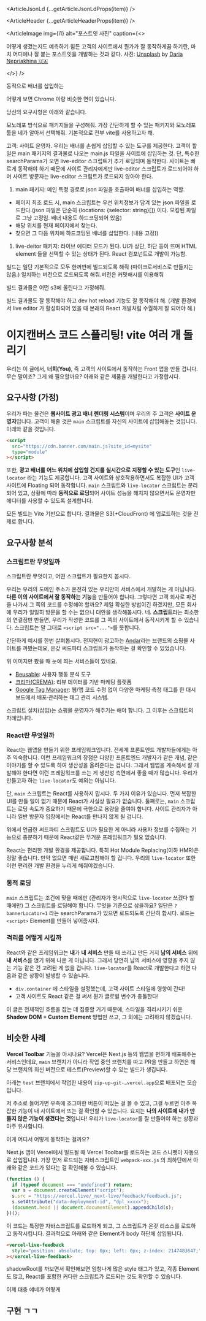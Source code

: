 

<ArticleJsonLd {...getArticleJsonLdProps(item)} />

<ArticleHeader {...getArticleHeaderProps(item)} />

<ArticleImage img={i1} alt="포스트잇 사진" caption={<>

어떻게 생겼는지도 예측하기 힘든 고객의 사이트에서 뭔가가 잘 동작하게끔 하기란, 마치 어디에나 잘 붙는 포스트잇을 개발하는 것과 같다. 사진: <a href="https://unsplash.com/ko/%EC%82%AC%EC%A7%84/%EC%9D%B8%EC%87%84%EB%90%9C-%EC%8A%A4%ED%8B%B0%EC%BB%A4-%EB%A9%94%EB%AA%A8%EA%B0%80-%EB%B3%B4%EB%93%9C%EC%97%90-%EC%A0%91%EC%B0%A9%EB%90%98%EC%96%B4-%EC%9E%88%EC%8A%B5%EB%8B%88%EB%8B%A4-zoCDWPuiRuA?utm_source=unsplash&utm_medium=referral&utm_content=creditCopyText">Unsplash</a> by <a href="https://unsplash.com/ko/@epicantus?utm_source=unsplash&utm_medium=referral&utm_content=creditCopyText">Daria Nepriakhina 🇺🇦</a>

</>} />

동적으로 배너를 삽입하는

어떻게 보면 Chrome 이랑 비슷한 면이 있습니다.

당신의 요구사항은 아래와 같습니다.

모노레포 방식으로 패키지들을 구성해줘. 가장 간단하게 할 수 있는 패키지와 모노레포 툴을 네가 알아서 선택해줘. 기본적으로 전부 vite를 사용하고자 해.

고객: 사이트 운영자. 우리는 배너를 손쉽게 삽입할 수 있는 도구를 제공한다. 고객이 할 일은 main 패키지의 결과물로 나오는 main.js 파일을 사이트에 삽입하는 것. 단, 특수한 searchParams가 오면 live-editor 스크립트가 추가 로딩되며 동작한다. 사이트는 빠르게 동작해야 하기 때문에 사이트 관리자에게만 live-editor 스크립트가 로드되어야 하며 사이트 방문자는 live-editor 스크립트가 로드되지 않아야 한다.

1. main 패키지: 메인 특정 경로로 json 파일을 호출하여 배너를 삽입하는 역할.

- 페이지 최초 로드 시, main 스크립트는 우선 위치정보가 담겨 있는 json 파일을 로드한다.(json 파일은 단순히 \{locations: \{selector: string}[]} 이다. 모킹된 파일로 그냥 고정임. 배너 내용도 하드코딩되어 있음)
- 해당 위치를 현재 페이지에서 찾는다.
- 찾으면 그 다음 위치에 하드코딩된 배너를 삽입한다. (내용 고정))

1. live-deitor 패키지: 라이브 에디터 모드가 된다. UI가 상단, 하단 등이 뜨며 HTML element 들을 선택할 수 있는 상태가 된다. React 컴포넌트로 개발이 가능함.

빌드는 일단 기본적으로 모두 한꺼번에 빌드되도록 해줘 (마이크로서비스로 만들지는 않음.) 일치하는 버전으로 로드되도록 해줘.버전은 커밋해시를 이용해줘

빌드 결과물은 어떤 s3에 올린다고 가정해줘.

빌드 결과물도 잘 동작해야 하고 dev hot reload 기능도 잘 동작해야 해. (개발 환경에서 live editor 가 활성화되어 있을 때 본래의 React 개발처럼 수월하게 잘 되어야 해.)

# 이지캔버스 코드 스플리팅! vite 여러 개 돌리기

우리는 이 글에서, **너희(You)**, 즉 고객의 사이트에서 동작하는 Front 앱을 만들 겁니다. 무슨 말이죠? 그게 왜 필요할까요? 아래와 같은 제품을 개발한다고 가정합시다.

## 요구사항 (가정)

우리가 파는 물건은 **웹사이트 광고 배너 렌더링 시스템**이며 우리의 주 고객은 **사이트 운영자**입니다. 고객이 해줄 것은 `main` 스크립트를 자신의 사이트에 삽입해놓는 것입니다. 아래와 같을 것입니다.

```html
<script
  src="https://cdn.banner.com/main.js?site_id=mysite"
  type="module"
></script>
```

또한, **광고 배너를 어느 위치에 삽입할 건지를 실시간으로 지정할 수 있는 도구**인 `live-locator` 라는 기능도 제공합니다. 고객 사이트와 상호작용하면서도 복잡한 UI가 고객 사이트에 Floating 되어 동작합니다. `main` 스크립트와 `live-locator` 스크립트는 분리되어 있고, 상황에 따라 **동적으로 로딩**되어 사이트 성능을 해치지 않으면서도 운영자만 에디터를 사용할 수 있도록 설계합니다.

모든 빌드는 Vite 기반으로 합니다. 결과물은 S3(+CloudFront) 에 업로드하는 것을 전제로 합니다.

## 요구사항 분석

### 스크립트란 무엇일까

스크립트란 무엇이고, 어떤 스크립트가 필요한지 봅시다.

우리는 우리의 도메인 주소가 온전히 있는 우리만의 서비스에서 개발하는 게 아닙니다. **다른 이의 사이트에서 잘 동작하는 기능**을 만들어야 합니다. 그렇다면 고객 회사로 파견을 나가서 그 쪽의 코드를 수정해야 할까요? 제일 확실한 방법이긴 하겠지만, 모든 회사에 우리가 일일히 방문을 할 수는 없으니 대안을 생각해봅시다. 네. **스크립트**라는 최소한의 연결점만 만들면, 우리가 작성한 코드를 그 쪽의 사이트에서 동작시키게 할 수 있습니다. 스크립트는 말 그대로 `<script src="...">`를 뜻합니다.

간단하게 예시를 한번 살펴봅시다. 전지현이 광고하는 [Andar](https://andar.co.kr/)라는 브랜드의 쇼핑몰 사이트를 까봤는데요, 온갖 써드파티 스크립트가 동작하는 걸 확인할 수 있었습니다.

<ArticleImage
  img={i0}
  alt="Andar 사이트의 devtools"
  border
  caption="Andar 사이트의 코드를 까보면 온갖 스크립트가 로드되고 있다."
/>

위 이미지만 봤을 때 눈에 띄는 서비스들이 있네요.

- [Beusable](https://www.beusable.net/): 사용자 행동 분석 도구
- [크리마(CREMA)](https://www.cre.ma/): 리뷰 데이터를 기반 마케팅 플랫폼
- [Google Tag Manager](https://tagmanager.google.com/): 웹/앱 코드 수정 없이 다양한 마케팅·측정 태그를 한 대시보드에서 배포·관리하는 태그 관리 시스템.

스크립트 설치(삽입)는 쇼핑몰 운영자가 해주기는 해야 합니다. 그 이후는 스크립트의 차례입니다.

### React란 무엇일까

React는 웹앱을 만들기 위한 프레임워크입니다. 전세계 프론트엔드 개발자들에게는 아주 익숙합니다. 이런 프레임워크의 장점은 다양한 프론트엔드 개발자가 같은 개념, 같은 이야기를 할 수 있도록 하여 생산성을 올려준다는 겁니다. 그래서 웹앱을 계속해서 잘 개발해야 한다면 이런 프레임워크를 쓰는 게 생산성 측면에서 좋을 때가 많습니다. 우리가 만들고자 하는 `live-locator`도 예외는 아닙니다.

단, `main` 스크립트는 React를 사용하지 맙시다. 두 가지 이유가 있습니다. 먼저 복잡한 UI를 만들 일이 없기 때문에 React가 사실상 필요가 없습니다. 둘째로는, `main` 스크립트는 로딩 속도가 중요하기 때문에 극한으로 용량을 줄여야 합니다. 사이트 관리자가 아니라 일반 방문자 입장에서는 React를 만나지 않게 될 겁니다.

위에서 언급한 써드파티 스크립트도 UI가 필요한 게 아니라 사용자 정보를 수집하는 기능으로 충분하기 때문에 React같은 무거운 프레임워크가 필요 없습니다.

React는 편리한 개발 환경을 제공합니다. 특히 Hot Module Replacing(이하 HMR)은 정말 좋습니다. 만약 없으면 매번 새로고침해야 할 겁니다. 우리의 `live-locator` 또한 이런 편리한 개발 환경을 누리게 해줘야겠습니다.

### 동적 로딩

`main` 스크립트는 조건에 맞을 때에만 (관리자가 명시적으로 `live-locator` 쓰겠다 할 때에만) 그 스크립트를 로딩해야 합니다. 무엇을 기준으로 삼을까요? 일단은 `?bannerLocator=1` 라는 searchParams가 있으면 로드되도록 간단히 합시다. 로드는 `<script>` Element를 만들어 넣어줍시다.

### 격리를 어떻게 시킬까

React와 같은 프레임워크는 **내**가 **내 서비스** 만들 때 쓰라고 만든 거지 **남의 서비스** 위에 **내 서비스**를 얹기 위해 나온 게 아닙니다. 그래서 당연히 남의 서비스에 영향을 주지 않는 기능 같은 건 고려된 게 없을 겁니다. `live-locator`를 React로 개발한다고 하면 다음과 같은 상황이 발생할 수 있습니다.

- `div.container` 에 스타일을 설정했는데, 고객 사이트 스타일에 영향이 간다!
- 고객 사이트도 React 같은 걸 써서 뭔가 글로벌 변수가 충돌한다!

이 글은 전체적인 흐름을 잡는 데 집중할 거기 때문에, 스타일을 격리시키기 쉬운 **Shadow DOM + Custom Element** 방법만 쓰고, 그 외에는 고려하지 않겠습니다.

## 비슷한 사례

**Vercel Toolbar** 기능을 아시나요? Vercel은 Next.js 등의 웹앱을 편하게 배포해주는 서비스인데요, `main` 브랜치가 아니라 작업 중인 브랜치를 따고 PR을 만들고 하면은 해당 브랜치의 최신 버전으로 테스트(Preview)할 수 있는 빌드가 생깁니다.

아래는 `test` 브랜치에서 작업한 내용이 `zip-up-git-…vercel.app`으로 배포되는 모습입니다.

<ArticleImage img={i2} border caption="" alt="" />

저 주소로 들어가면 우측에 조그마한 버튼이 떠있는 걸 볼 수 있고, 그걸 누르면 아주 복잡한 기능이 내 사이트에서 뜨는 걸 확인할 수 있습니다. 요지는 **나의 사이트에 내가 만들지 않은 기능이 생겼다는 것**입니다! 우리가 `live-locator`를 잘 만들어야 하는 상황과 아주 유사합니다.

<ArticleImage img={i3} border caption="" alt="" />

이게 어디서 어떻게 동작하는 걸까요?

Next.js 앱이 Vercel에서 빌드될 때 Vercel Toolbar를 로드하는 코드 스니펫이 자동으로 삽입됩니다. 가장 먼저 로드되는 자바스크립트인 `webpack-xxx.js` 의 최하단에서 아래와 같은 코드가 있다는 걸 확인해볼 수 있습니다.

```jsx
(function () {
  if (typeof document === "undefined") return;
  var s = document.createElement("script");
  s.src = "https://vercel.live/_next-live/feedback/feedback.js";
  s.setAttribute("data-deployment-id", "dpl_xxxxx");
  (document.head || document.documentElement).appendChild(s);
})();
```

이 코드는 특정한 자바스크립트를 로드하게 되고, 그 스크립트가 온갖 리소스를 로드하고 동작시킵니다. 결과적으로 아래와 같은 Element가 body 하단에 삽입됩니다.

```html
<vercel-live-feedback
  style="position: absolute; top: 0px; left: 0px; z-index: 2147483647;"
></vercel-live-feedback>
```

shadowRoot를 까보면서 확인해보면 엄청나게 많은 style 태그가 있고, 각종 Element도 많고, React를 포함한 커다란 스크립트가 로드되는 것도 확인할 수 있습니다.

<ArticleImage
  img={i4}
  border
  caption="로드되는 다양한 Vercel Toolbar 관련 스크립트"
  alt="로드되는 다양한 Vercel Toolbar 관련 스크립트"
/>

이제 대충 얘네가 어떻게

## 구현 ㄱㄱ
